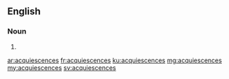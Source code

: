 ==English==

===Noun===
{{head|en|plural}}

# {{plural of|acquiescence|lang=en}}

[[ar:acquiescences]]
[[fr:acquiescences]]
[[ku:acquiescences]]
[[mg:acquiescences]]
[[my:acquiescences]]
[[sv:acquiescences]]